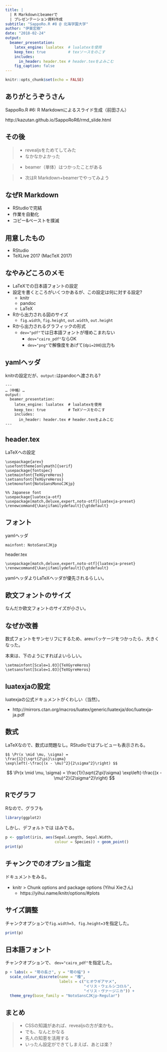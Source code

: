 ```yaml
---
title: |
  | R Markdownとbeamerで
  | プレゼンテーション資料作成
subtitle: "SappoRo.R #8 @ 北海学園大学"
author: "伊東宏樹"
date: "2018-02-24"
output:
  beamer_presentation:
    latex_engine: lualatex  # lualatexを使用
    keep_tex: true          # texソースをのこす
    includes:
      in_header: header.tex # header.texをよみこむ
    fig_caption: false
---
```


```r
knitr::opts_chunk$set(echo = FALSE)
```

## ありがとうぞうさん

\begin{center}
\includegraphics[width=6cm]{kazutan_SappoRoR8.png}
\end{center}

SappoRo.R #6: R Markdownによるスライド生成（前田さん）

http://kazutan.github.io/SappoRoR6/rmd_slide.html

## その後

>- \Large revealjsをためてしてみた
    - \Large なかなかよかった

>- \Large beamer（単体）はつかったことがある

>- \Large 次はR Markdown+beamerでやってみよう

## なぜR Markdown

- \Large RStudioで完結
- \Large 作業を自動化
- \Large コピー&ペーストを撲滅

## 用意したもの

- \Large RStudio
- \Large TeXLive 2017 (MacTeX 2017)

## なやみどころのメモ

- LaTeXでの日本語フォントの設定
- 設定を書くところがいくつかあるが、この設定は何に対する設定?
    - knitr
    - pandoc
    - LaTeX
- Rから出力される図のサイズ
    - `fig.width`, `fig.height`, `out.width`, `out.height`
- Rから出力されるグラフィックの形式
    - `dev="pdf"`では日本語フォントが埋めこまれない
        - `dev="cairo_pdf"`ならOK
        - `dev="png"`で解像度をあげて(`dpi=200`)出力も


## yamlヘッダ
knitrの設定だが、`output:`はpandocへ渡される?
```
---
…（中略）…
output:
  beamer_presentation:
    latex_engine: lualatex  # lualatexを使用
    keep_tex: true          # TeXソースをのこす
    includes:
      in_header: header.tex # header.texをよみこむ
---
```

## header.tex
LaTeXへの設定
```
\usepackage{arev}
\usefonttheme[onlymath]{serif}
\usepackage{fontspec}
\setmainfont{TeXGyreHeros}
\setsansfont{TeXGyreHeros}
\setmonofont{NotoSansMonoCJKjp}

%% Japanese font
\usepackage{luatexja-otf}
\usepackage[match,deluxe,expert,noto-otf]{luatexja-preset}
\renewcommand{\kanjifamilydefault}{\gtdefault}
```

## フォント

yamlヘッダ
```
mainfont: NotoSansCJKjp
```

header.tex
```
\usepackage[match,deluxe,expert,noto-otf]{luatexja-preset}
\renewcommand{\kanjifamilydefault}{\gtdefault}
```

yamlヘッダよりLaTeXヘッダが優先されるらしい。

## 欧文フォントのサイズ

なんだか欧文フォントのサイズが小さい。

\begin{center}
\includegraphics{without-arev.pdf}
\end{center}



## なぜか改善

数式フォントをサンセリフにするため、arevパッケージをつかったら、大きくなった。

\begin{center}
\includegraphics{with-arev.pdf}
\end{center}

本来は、下のようにすればよいらしい。

```
\setmainfont[Scale=1.03]{TeXGyreHeros}
\setsansfont[Scale=1.03]{TeXGyreHeros}
```


## luatexjaの設定

luatexjaの公式ドキュメントがくわしい（当然）。

- http://mirrors.ctan.org/macros/luatex/generic/luatexja/doc/luatexja-ja.pdf

## 数式

LaTeXなので、数式は問題なし。RStudioではプレビューも表示される。

```
$$ \Pr(x \mid \mu, \sigma) =
\frac{1}{\sqrt{2\pi}\sigma}
\exp\left(-\frac{(x - \mu)^2}{2\sigma^2}\right) $$
```

$$ \Pr(x \mid \mu, \sigma) =
\frac{1}{\sqrt{2\pi}\sigma}
\exp\left(-\frac{(x - \mu)^2}{2\sigma^2}\right) $$

## Rでグラフ

Rなので、グラフも
```r
library(ggplot2)
```

しかし、デフォルトでは はみでる。
```r
p <- ggplot(iris, aes(Sepal.Length, Sepal.Width,
                      colour = Species)) + geom_point()
print(p)
```

## チャンクでのオプション指定

ドキュメントをみる。

- knitr > Chunk options and package options (Yihui Xieさん)
    - https://yihui.name/knitr/options/#plots

## サイズ調整
チャンクオプションで`fig.width=5, fig.height=3`を指定した。
```r
print(p)
```


## 日本語フォント
チャンクオプションで、 `dev="cairo_pdf"`を指定した。
```r
p + labs(x = "萼の長さ", y = "萼の幅") +
  scale_colour_discrete(name = "種",
                        labels = c("ヒオウギアヤメ", 
                                   "イリス・ウェルシコロル",
                                   "イリス・ヴァージニカ")) +
  theme_grey(base_family = "NotoSansCJKjp-Regular")
```

## まとめ
>- \Large CSSの知識があれば、revealjsの方が楽かも。
>- \Large でも、なんとかなる
>- \Large 先人の知恵を活用する
>- \Large いったん設定ができてしまえば、あとは楽？



